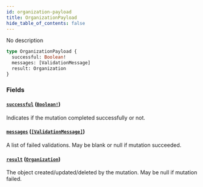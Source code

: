 ```yaml
---
id: organization-payload
title: OrganizationPayload
hide_table_of_contents: false
---
```



No description

```graphql
type OrganizationPayload {
  successful: Boolean!
  messages: [ValidationMessage]
  result: Organization
}
```


### Fields

#### [`successful`](#) ([`Boolean!`](/swapi/scalars/boolean))

Indicates if the mutation completed successfully or not.


#### [`messages`](#) ([`[ValidationMessage]`](/swapi/objects/validation-message))

A list of failed validations. May be blank or null if mutation succeeded.


#### [`result`](#) ([`Organization`](/swapi/objects/organization))

The object created/updated/deleted by the mutation. May be null if mutation failed.




